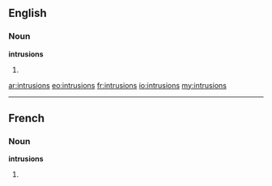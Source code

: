 ==English==
===Noun===
'''intrusions'''
# {{plural of|[[intrusion]]}}

[[ar:intrusions]]
[[eo:intrusions]]
[[fr:intrusions]]
[[io:intrusions]]
[[my:intrusions]]

----
==French==

===Noun===
'''intrusions''' {{f}}

# {{plural of|[[intrusion]]|lang=fr}}
{{rfc-auto}}